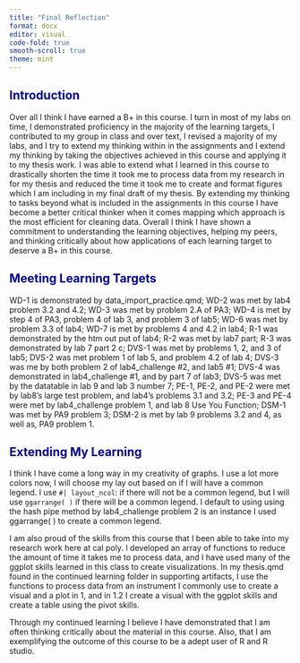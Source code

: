 ```yaml
---
title: "Final Reflection"
format: docx
editor: visual
code-fold: true
smooth-scroll: true
theme: mint
---
```


## Introduction {style="color: darkblue"}

Over all I think I have earned a B+ in this course. I turn in most of my labs on time, I demonstrated proficiency in the majority of the learning targets, I contributed to my group in class and over text, I revised a majority of my labs, and I try to extend my thinking within in the assignments and I extend my thinking by taking the objectives achieved in this course and applying it to my thesis work. I was able to extend what I learned in this course to drastically shorten the time it took me to process data from my research in for my thesis and reduced the time it took me to create and format figures which I am including in my final draft of my thesis. By extending my thinking to tasks beyond what is included in the assignments in this course I have become a better critical thinker when it comes mapping which approach is the most efficient for cleaning data. Overall I think I have shown a commitment to understanding the learning objectives, helping my peers, and thinking critically about how applications of each learning target to deserve a B+ in this course.

## Meeting Learning Targets {style="color: darkblue"}

WD-1 is demonstrated by data_import_practice.qmd; WD-2 was met by lab4 problem 3.2 and 4.2; WD-3 was met by problem 2.A of PA3; WD-4 is met by step 4 of PA3, problem 4 of lab 3, and problem 3 of lab5; WD-6 was met by problem 3.3 of lab4; WD-7 is met by problems 4 and 4.2 in lab4; R-1 was demonstrated by the htm out put of lab4; R-2 was met by lab7 part; R-3 was demonstrated by lab 7 part 2 c; DVS-1 was met by problems 1, 2, and 3 of lab5; DVS-2 was met problem 1 of lab 5, and problem 4.2 of lab 4; DVS-3 was me by both problem 2 of lab4_challenge #2, and lab5 #1; DVS-4 was demonstrated in lab4_challenge #1, and by part 7 of lab3; DVS-5 was met by the datatable in lab 9 and lab 3 number 7; PE-1, PE-2, and PE-2 were met by lab8's large test problem, and lab4's problems 3.1 and 3.2; PE-3 and PE-4 were met by lab4_challenge problem 1, and lab 8 Use You Function; DSM-1 was met by PA9 problem 3; DSM-2 is met by lab 9 problems 3.2 and 4, as well as, PA9 problem 1.

## Extending My Learning {style="color: darkblue"}

I think I have come a long way in my creativity of graphs. I use a lot more colors now, I will choose my lay out based on if I will have a common legend. I use `#| layout_ncol`: if there will not be a common legend, but I will use `ggarrange( )` if there will be a common legend. I default to using using the hash pipe method by lab4_challenge problem 2 is an instance I used ggarrange( ) to create a common legend.

I am also proud of the skills from this course that I been able to take into my research work here at cal poly. I developed an array of functions to reduce the amount of time it takes me to process data, and I have used many of the ggplot skills learned in this class to create visualizations. In my thesis.qmd found in the continued learning folder in supporting artifacts, I use the functions to process data from an instrument I commonly use to create a visual and a plot in 1, and in 1.2 I create a visual with the ggplot skills and create a table using the pivot skills.

Through my continued learning I believe I have demonstrated that I am often thinking critically about the material in this course. Also, that I am exemplifying the outcome of this course to be a adept user of R and R studio.
